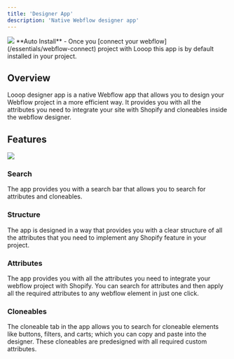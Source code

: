```yaml
---
title: 'Designer App'
description: 'Native Webflow designer app'
---
```


<img src="https://assets-global.website-files.com/65aa1e4ac43693c14ea73c02/65ab615d7aa1e2b14f0e1876_webflowapp-p-500.png"/>

<Info>
  **Auto Install** - Once you [connect your webflow](/essentials/webflow-connect) project with Looop this app is by default installed in your project. 
</Info>


## Overview
Looop designer app is a native Webflow app that allows you to design your Webflow project in a more efficient way. It provides you with all the attributes you need to integrate your site with Shopify and cloneables inside the webflow designer.

## Features
<Frame>
<img src ="https://assets-global.website-files.com/65aa1e4ac43693c14ea73c02/65aa3b6e778b7bf02d8e3e8f_seamless-4.gif"/>
</Frame>

### Search
The app provides you with a search bar that allows you to search for attributes and cloneables.<br/>

### Structure
The app is designed in a way that provides you with a clear structure of all the attributes that you need to implement any Shopify feature in your project.<br/>

### Attributes
The app provides you with all the attributes you need to integrate your webflow project with Shopify. You can search for attributes and then apply all the required attributes to any webflow element in just one click.<br/>

### Cloneables
The cloneable tab in the app allows you to search for cloneable elements like buttons, filters, and carts; which you can copy and paste into the designer. These cloneables are predesigned with all required custom attributes. <br/>
